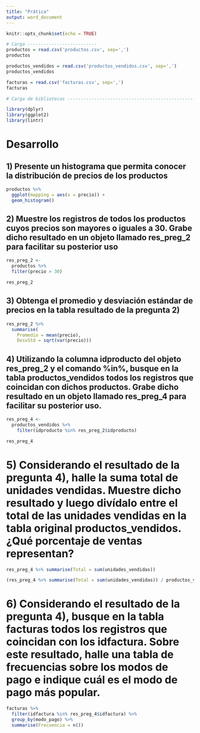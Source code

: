```yaml
---
title: "Prática"
output: word_document
---
```


```r
knitr::opts_chunk$set(echo = TRUE)

# Carga --------------------------
productos = read.csv('productos.csv', sep=',')
productos

productos_vendidos = read.csv('productos_vendidos.csv', sep=',')
productos_vendidos

facturas = read.csv('facturas.csv', sep=',')
facturas

# Carga de bibliotecas ----------------------------------------------------

library(dplyr)
library(ggplot2)
library(lintr)
```

# Desarrollo

## 1) Presente un histograma que permita conocer la distribución de precios de los productos

```r
productos %>% 
  ggplot(mapping = aes(x = precio)) +
  geom_histogram()
```

## 2) Muestre los registros de todos los productos cuyos precios son mayores o iguales a 30. Grabe dicho resultado en un objeto llamado res_preg_2 para facilitar su posterior uso

```r
res_preg_2 <- 
  productos %>% 
  filter(precio > 30)

res_preg_2
```

## 3) Obtenga el promedio y desviación estándar de precios en la tabla resultado de la pregunta 2)

```r
res_preg_2 %>% 
  summarise(
    Promedio = mean(precio),
    DesvStd = sqrt(var(precio)))
```

## 4) Utilizando la columna idproducto del objeto res_preg_2 y el comando %in%, busque en la tabla productos_vendidos todos los registros que coincidan con dichos productos. Grabe dicho resultado en un objeto llamado res_preg_4 para facilitar su posterior uso.

```r
res_preg_4 <- 
  productos_vendidos %>% 
    filter(idproducto %in% res_preg_2$idproducto)

res_preg_4
```

# 5) Considerando el resultado de la pregunta 4), halle la suma total de unidades vendidas. Muestre dicho resultado y luego divídalo entre el total de las unidades vendidas en la tabla original productos_vendidos. ¿Qué porcentaje de ventas representan?

```r
res_preg_4 %>% summarise(Total = sum(unidades_vendidas))
```

```r
(res_preg_4 %>% summarise(Total = sum(unidades_vendidas)) / productos_vendidos %>% summarise(Total = sum(unidades_vendidas))) * 100
```

# 6) Considerando el resultado de la pregunta 4), busque en la tabla facturas todos los registros que coincidan con los idfactura. Sobre este resultado, halle una tabla de frecuencias sobre los modos de pago e indique cuál es el modo de pago más popular.

```r
facturas %>% 
  filter(idfactura %in% res_preg_4$idfactura) %>% 
  group_by(modo_pago) %>% 
  summarise(Frecuencia = n())
```

